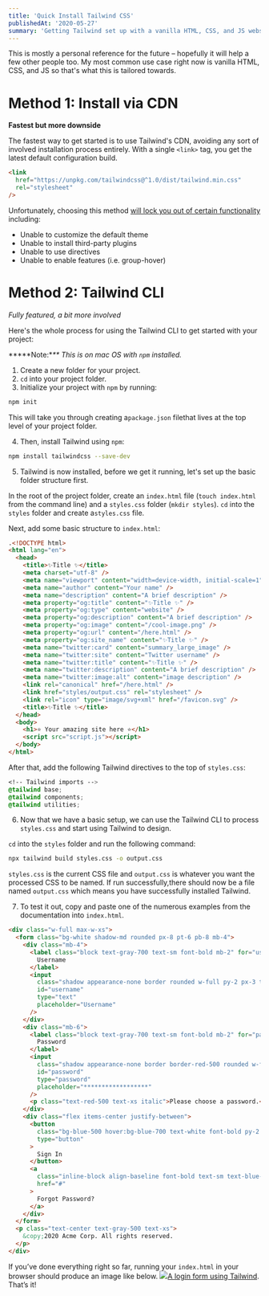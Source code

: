 ```yaml
---
title: 'Quick Install Tailwind CSS'
publishedAt: '2020-05-27'
summary: 'Getting Tailwind set up with a vanilla HTML, CSS, and JS website.'
---
```


This is mostly a personal reference for the future – hopefully it will help a few other people too. My most common use case right now is vanilla HTML, CSS, and JS so that's what this is tailored towards.

# Method 1: Install via CDN

**Fastest but more downside**

The fastest way to get started is to use Tailwind's CDN, avoiding any sort of involved installation process entirely. With a single `<link>` tag, you get the latest default configuration build.

```html
<link
  href="https://unpkg.com/tailwindcss@^1.0/dist/tailwind.min.css"
  rel="stylesheet"
/>
```

Unfortunately, choosing this method [will lock you out of certain functionality](https://tailwindcss.com/docs/installation/#using-tailwind-via-cdn) including:

- Unable to customize the default theme
- Unable to install third-party plugins
- Unable to use directives
- Unable to enable features (i.e. group-hover)

# Method 2: Tailwind CLI

_Fully featured, a bit more involved_

Here's the whole process for using the Tailwind CLI to get started with your project:

**\***Note:\*_\*\* This is on mac OS with `npm` installed._

1. Create a new folder for your project.
2. `cd` into your project folder.
3. Initialize your project with `npm` by running:

```bash
npm init
```

This will take you through creating a`package.json` filethat lives at the top level of your project folder.

4. Then, install Tailwind using `npm`:

```bash
npm install tailwindcss --save-dev
```

5. Tailwind is now installed, before we get it running, let's set up the basic folder structure first.

In the root of the project folder, create an `index.html` file (`touch index.html` from the command line) and a `styles.css` folder (`mkdir styles`). `cd` into the `styles` folder and create a`styles.css` file.

Next, add some basic structure to `index.html`:

```html
.<!DOCTYPE html>
<html lang="en">
  <head>
    <title>✨Title ✨</title>
    <meta charset="utf-8" />
    <meta name="viewport" content="width=device-width, initial-scale=1" />
    <meta name="author" content="Your name" />
    <meta name="description" content="A brief description" />
    <meta property="og:title" content="✨Title ✨" />
    <meta property="og:type" content="website" />
    <meta property="og:description" content="A brief description" />
    <meta property="og:image" content="/cool-image.png" />
    <meta property="og:url" content="/here.html" />
    <meta property="og:site_name" content="✨Title ✨" />
    <meta name="twitter:card" content="summary_large_image" />
    <meta name="twitter:site" content="Twitter username" />
    <meta name="twitter:title" content="✨Title ✨" />
    <meta name="twitter:description" content="A brief description" />
    <meta name="twitter:image:alt" content="image description" />
    <link rel="canonical" href="/here.html" />
    <link href="styles/output.css" rel="stylesheet" />
    <link rel="icon" type="image/svg+xml" href="/favicon.svg" />
    <title>✨Title ✨</title>
  </head>
  <body>
    <h1>⭐ Your amazing site here ⭐</h1>
    <script src="script.js"></script>
  </body>
</html>
```

After that, add the following Tailwind directives to the top of `styles.css`:

```css
<!-- Tailwind imports -->
@tailwind base;
@tailwind components;
@tailwind utilities;
```

6. Now that we have a basic setup, we can use the Tailwind CLI to process `styles.css` and start using Tailwind to design.

`cd` into the `styles` folder and run the following command:

```bash
npx tailwind build styles.css -o output.css
```

`styles.css` is the current CSS file and `output.css` is whatever you want the processed CSS to be named. If run successfully,there should now be a file named `output.css` which means you have successfully installed Tailwind.

7.  To test it out, copy and paste one of the numerous examples from the documentation into `index.html`.

```html
<div class="w-full max-w-xs">
  <form class="bg-white shadow-md rounded px-8 pt-6 pb-8 mb-4">
    <div class="mb-4">
      <label class="block text-gray-700 text-sm font-bold mb-2" for="username">
        Username
      </label>
      <input
        class="shadow appearance-none border rounded w-full py-2 px-3 text-gray-700 leading-tight focus:outline-none focus:shadow-outline"
        id="username"
        type="text"
        placeholder="Username"
      />
    </div>
    <div class="mb-6">
      <label class="block text-gray-700 text-sm font-bold mb-2" for="password">
        Password
      </label>
      <input
        class="shadow appearance-none border border-red-500 rounded w-full py-2 px-3 text-gray-700 mb-3 leading-tight focus:outline-none focus:shadow-outline"
        id="password"
        type="password"
        placeholder="******************"
      />
      <p class="text-red-500 text-xs italic">Please choose a password.</p>
    </div>
    <div class="flex items-center justify-between">
      <button
        class="bg-blue-500 hover:bg-blue-700 text-white font-bold py-2 px-4 rounded focus:outline-none focus:shadow-outline"
        type="button"
      >
        Sign In
      </button>
      <a
        class="inline-block align-baseline font-bold text-sm text-blue-500 hover:text-blue-800"
        href="#"
      >
        Forgot Password?
      </a>
    </div>
  </form>
  <p class="text-center text-gray-500 text-xs">
    &copy;2020 Acme Corp. All rights reserved.
  </p>
</div>
```

If you’ve done everything right so far, running your `index.html` in your browser should produce an image like below.
![](/content/images/2020/05/image.png)[A login form using Tailwind](https://tailwindcss.com/components/forms/#login-form).
That’s it!
